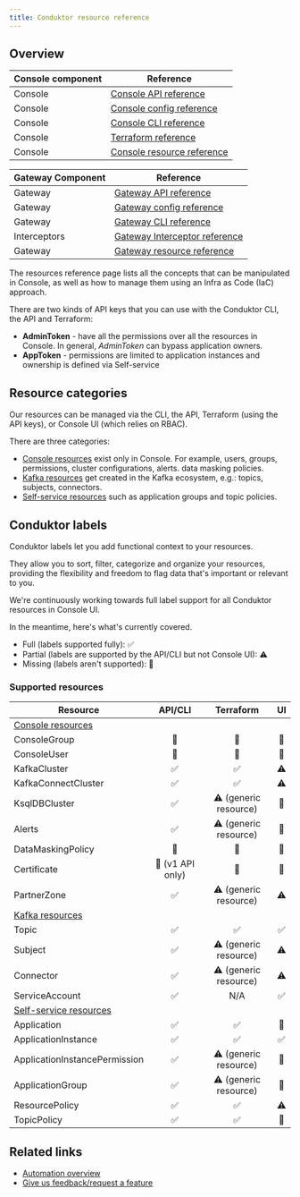 ```yaml
---
title: Conduktor resource reference
---
```


## Overview

| Console component | Reference |
|----------|----------|
| Console   | [Console API reference](https://developers.conduktor.io/?product=console)  |
| Console   | [Console config reference](/guide/conduktor-in-production/deploy-artifacts/deploy-console/env-variables) |
| Console   | [Console CLI reference](/guide/conduktor-in-production/automate/cli-automation/#configure-console-cli) |
| Console   | [Terraform reference](/guide/conduktor-in-production/automate/terraform-automation)|
| Console   | [Console resource reference](/guide/reference/console-reference) |

| Gateway Component | Reference |
|----------|----------|
| Gateway   | [Gateway API reference](https://developers.conduktor.io/?product=gateway)  |
| Gateway   | [Gateway config reference](/guide/conduktor-in-production/deploy-artifacts/deploy-gateway/env-variables) |
| Gateway   | [Gateway CLI reference](/guide/conduktor-in-production/automate/cli-automation/#configure-gateway-cli)  |
| Interceptors  | [Gateway Interceptor reference](/guide/reference/interceptor-reference) |
| Gateway   | [Gateway resource reference](/guide/reference/gateway-reference) |
 
The resources reference page lists all the concepts that can be manipulated in Console, as well as how to manage them using an Infra as Code (IaC) approach.

There are two kinds of API keys that you can use with the Conduktor CLI, the API and Terraform:

- **AdminToken** - have all the permissions over all the resources in Console. In general, *AdminToken* can bypass application owners.
- **AppToken** - permissions are limited to application instances and ownership is defined via Self-service

## Resource categories

Our resources can be managed via the CLI, the API, Terraform (using the API keys), or Console UI (which relies on RBAC).

There are three categories:

- [Console resources](/guide/reference/console-reference) exist only in Console. For example, users, groups, permissions, cluster configurations, alerts. data masking policies.
- [Kafka resources](/guide/reference/kafka-reference) get created in the Kafka ecosystem, e.g.: topics, subjects, connectors.
- [Self-service resources](/guide/reference/self-service-reference) such as application groups and topic policies.

## Conduktor labels

Conduktor labels let you add functional context to your resources. 

They allow you to sort, filter, categorize and organize your resources, providing the flexibility and freedom to flag data that's important or relevant to you.

We're continuously working towards full label support for all Conduktor resources in Console UI.
 
In the meantime, here's what's currently covered.

- Full (labels supported fully): ✅  
- Partial (labels are supported by the API/CLI but not Console UI): ⚠️
- Missing (labels aren't supported): 🚫 

### Supported resources

| Resource                     | API/CLI          | Terraform            | UI       |
|------------------------------|:----------------: |:----------------------:|:----------------:|
|[Console resources](/guide/reference/console-reference)   |            |            |              |
| ConsoleGroup                 | 🚫               | 🚫                    | 🚫             |
| ConsoleUser                  | 🚫              | 🚫                    | 🚫             |
| KafkaCluster                 | ✅               | ✅                    | ⚠️             |
| KafkaConnectCluster          | ✅               | ✅                    | ⚠️             |
| KsqlDBCluster                | ✅               | ⚠️ (generic resource) | 🚫              |
| Alerts                       | ✅               | ⚠️ (generic resource) | 🚫              |
| DataMaskingPolicy            | 🚫               | 🚫                    | 🚫               |
| Certificate                  | 🚫 (v1 API only)  | 🚫                   | 🚫              |
| PartnerZone                  | ✅               | ⚠️ (generic resource) | ⚠️              |
|[Kafka resources](/guide/reference/kafka-reference)   |            |            |              |
| Topic                        | ✅               | ✅                   | ✅              |
| Subject                      | ✅               | ⚠️ (generic resource) | ⚠️              |
| Connector                    | ✅               | ⚠️ (generic resource) | ⚠️              |
| ServiceAccount               | ✅               | N/A                   | ✅              |
|[Self-service resources](/guide/reference/self-service-reference)   |      |         |        |
| Application                  | ✅               | ✅                    | 🚫              |
| ApplicationInstance          | ✅               | ✅                    | ✅            |
| ApplicationInstancePermission| ✅               | ⚠️ (generic resource) | 🚫              |
| ApplicationGroup             | ✅               | ⚠️ (generic resource) | 🚫              |
| ResourcePolicy               | ✅               | ✅                    | ⚠️             |
| TopicPolicy                  | ✅               | ✅                    | 🚫              |

## Related links

- [Automation overview](/guide/conduktor-in-production/automate)
- [Give us feedback/request a feature](https://conduktor.io/roadmap)
